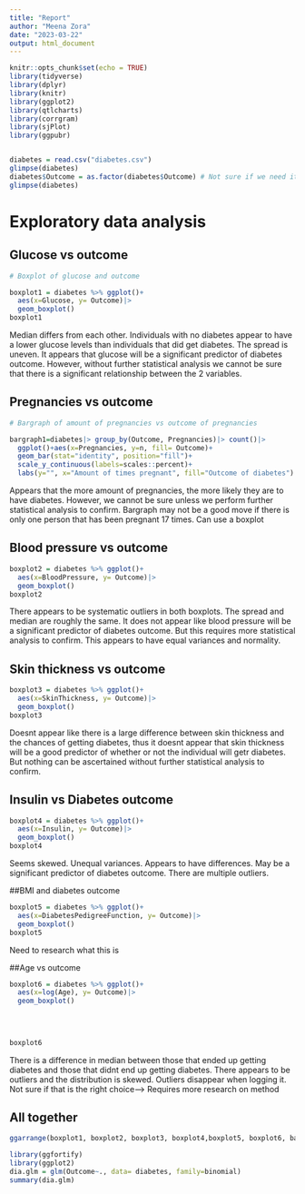 ---
title: "Report"
author: "Meena Zora"
date: "2023-03-22"
output: html_document
---

```{r setup, include=FALSE}
knitr::opts_chunk$set(echo = TRUE)
library(tidyverse)
library(dplyr)
library(knitr)
library(ggplot2)
library(qtlcharts)
library(corrgram)
library(sjPlot)
library(ggpubr)


diabetes = read.csv("diabetes.csv")
glimpse(diabetes)
diabetes$Outcome = as.factor(diabetes$Outcome) # Not sure if we need it to act as an integer or factor but for the sake of graphical summary. I will be converting it to a factor. Can change later for statistical analysis
glimpse(diabetes)


```

# Exploratory data analysis

## Glucose vs outcome

```{r}
# Boxplot of glucose and outcome

boxplot1 = diabetes %>% ggplot()+
  aes(x=Glucose, y= Outcome)|>
  geom_boxplot()
boxplot1

```
Median differs from each other. Individuals with no diabetes appear to have a lower glucose levels than individuals that did get diabetes. The spread is uneven. It appears that glucose will be a significant predictor of diabetes outcome. However, without further statistical analysis we cannot be sure that there is a significant relationship between the 2 variables.

## Pregnancies vs outcome
```{r}
# Bargraph of amount of pregnancies vs outcome of pregnancies

bargraph1=diabetes|> group_by(Outcome, Pregnancies)|> count()|>
  ggplot()+aes(x=Pregnancies, y=n, fill= Outcome)+
  geom_bar(stat="identity", position="fill")+
  scale_y_continuous(labels=scales::percent)+
  labs(y="", x="Amount of times pregnant", fill="Outcome of diabetes")
```
Appears that the more amount of pregnancies, the more likely they are to have diabetes. However, we cannot be sure unless we perform further statistical analysis to confirm. Bargraph may not be a good move if there is only one person that has been pregnant 17 times. Can use a boxplot



## Blood pressure vs outcome
```{r}
boxplot2 = diabetes %>% ggplot()+
  aes(x=BloodPressure, y= Outcome)|>
  geom_boxplot()
boxplot2

```
There appears to be systematic outliers in both boxplots. The spread and median are roughly the same. It does not appear like blood pressure will be a significant predictor of diabetes outcome. But this requires more statistical analysis to confirm. This appears to have equal variances and normality. 

## Skin thickness vs outcome
```{r}
boxplot3 = diabetes %>% ggplot()+
  aes(x=SkinThickness, y= Outcome)|>
  geom_boxplot()
boxplot3

```
Doesnt appear like there is a large difference between skin thickness and the chances of getting diabetes, thus it doesnt appear that skin thickness will be a good predictor of whether or not the individual will getr diabetes. But nothing can be ascertained without further statistical analysis to confirm.

## Insulin vs Diabetes outcome
```{r}
boxplot4 = diabetes %>% ggplot()+
  aes(x=Insulin, y= Outcome)|>
  geom_boxplot()
boxplot4
```
Seems skewed. Unequal variances. Appears to have differences. May be a significant predictor of diabetes outcome. There are multiple outliers.

##BMI and diabetes outcome

```{r}
boxplot5 = diabetes %>% ggplot()+
  aes(x=DiabetesPedigreeFunction, y= Outcome)|>
  geom_boxplot()
boxplot5

```
Need to research what this is

##Age vs outcome

```{r}
boxplot6 = diabetes %>% ggplot()+
  aes(x=log(Age), y= Outcome)|>
  geom_boxplot()

  
  
  
boxplot6

```
There is a difference in median between those that ended up getting diabetes and those that didnt end up getting diabetes. There appears to be outliers and the distribution is skewed. Outliers disappear when logging it. Not sure if that is the right choice--> Requires more research on method

## All together

```{r}

ggarrange(boxplot1, boxplot2, boxplot3, boxplot4,boxplot5, boxplot6, bargraph1, ncol=2)
```



```{r}
library(ggfortify)
library(ggplot2)
dia.glm = glm(Outcome~., data= diabetes, family=binomial)
summary(dia.glm)

```



